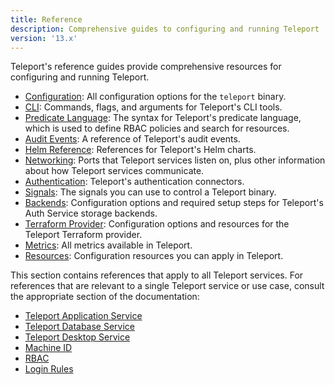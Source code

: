 ```yaml
---
title: Reference
description: Comprehensive guides to configuring and running Teleport
version: '13.x'
---
```


Teleport's reference guides provide comprehensive resources for configuring and
running Teleport.

- [Configuration](/docs/ver/13.x/reference/config): All configuration options for the `teleport`
  binary.
- [CLI](/docs/ver/13.x/reference/cli): Commands, flags, and arguments for Teleport's CLI tools.
- [Predicate Language](/docs/ver/13.x/reference/predicate-language): The syntax for Teleport's
  predicate language, which is used to define RBAC policies and search for
  resources.
- [Audit Events](/docs/ver/13.x/reference/audit): A reference of Teleport's audit events.
- [Helm Reference](/docs/ver/13.x/reference/helm-reference): References for Teleport's Helm charts.
- [Networking](/docs/ver/13.x/reference/networking): Ports that Teleport services listen on, plus
  other information about how Teleport services communicate.
- [Authentication](/docs/ver/13.x/reference/authentication): Teleport's authentication connectors.
- [Signals](/docs/ver/13.x/reference/signals): The signals you can use to control a Teleport
  binary.
- [Backends](/docs/ver/13.x/reference/backends): Configuration options and required setup steps for
  Teleport's Auth Service storage backends.
- [Terraform Provider](/docs/ver/13.x/reference/terraform-provider): Configuration options and
  resources for the Teleport Terraform provider.
- [Metrics](/docs/ver/13.x/reference/metrics): All metrics available in Teleport.
- [Resources](/docs/ver/13.x/reference/resources): Configuration resources you can apply in
  Teleport.

<Tip>
  This section contains references that apply to all Teleport services. For
  references that are relevant to a single Teleport service or use case, consult
  the appropriate section of the documentation:

  - [Teleport Application Service](/docs/ver/13.x/application-access/reference)
  - [Teleport Database Service](/docs/ver/13.x/database-access/reference)
  - [Teleport Desktop Service](/docs/ver/13.x/desktop-access/reference)
  - [Machine ID](/docs/ver/13.x/machine-id/reference)
  - [RBAC](/docs/ver/13.x/access-controls/reference)
  - [Login Rules](/docs/ver/13.x/access-controls/login-rules/reference)
</Tip>
